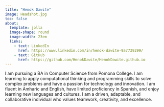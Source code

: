```yaml
---
title: "Henok Dawite"
image: Headshot.jpg
toc: false
about: 
  template: jolla
  image-shape: round
  image-width: 23em
  links:
    - text: LinkedIn
      href: https://www.linkedin.com/in/henok-dawite-9a7739299/
    - text: GitHub
      href: https://github.com/HenokDawite/HenokDawite.github.io
---
```


I am pursuing a BA in Computer Science from Pomona College. I am learning to apply computational thinking and programming skills to solve complex problems and have a passion for technology and innovation. I am fluent in Amharic and English, have limited proficiency in Spanish, and enjoy learning new languages and cultures. I am a driven, adaptable, and collaborative individual who values teamwork, creativity, and excellence.